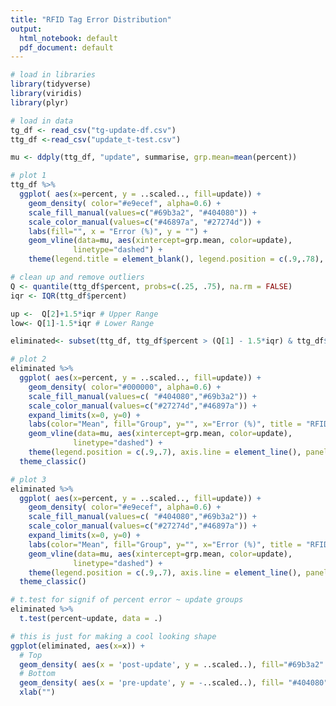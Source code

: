 ---
title: "RFID Tag Error Distribution"
output:
  html_notebook: default
  pdf_document: default
---

```{r}
# load in libraries
library(tidyverse)
library(viridis)
library(plyr)

# load in data
tg_df <- read_csv("tg-update-df.csv")
ttg_df <-read_csv("update_t-test.csv")

mu <- ddply(ttg_df, "update", summarise, grp.mean=mean(percent))
```

```{r}
# plot 1
ttg_df %>%
  ggplot( aes(x=percent, y = ..scaled.., fill=update)) +
    geom_density( color="#e9ecef", alpha=0.6) +
    scale_fill_manual(values=c("#69b3a2", "#404080")) +
    scale_color_manual(values=c("#46897a", "#27274d")) +
    labs(fill="", x = "Error (%)", y = "") +
    geom_vline(data=mu, aes(xintercept=grp.mean, color=update),
              linetype="dashed") +
    theme(legend.title = element_blank(), legend.position = c(.9,.78), axis.line = element_line(), panel.grid = element_blank(), )
```

```{r}
# clean up and remove outliers 
Q <- quantile(ttg_df$percent, probs=c(.25, .75), na.rm = FALSE)
iqr <- IQR(ttg_df$percent)

up <-  Q[2]+1.5*iqr # Upper Range  
low<- Q[1]-1.5*iqr # Lower Range﻿

eliminated<- subset(ttg_df, ttg_df$percent > (Q[1] - 1.5*iqr) & ttg_df$percent < (Q[2]+1.5*iqr))

# plot 2
eliminated %>%
  ggplot( aes(x=percent, y = ..scaled.., fill=update)) +
    geom_density( color="#000000", alpha=0.6) +
    scale_fill_manual(values=c( "#404080","#69b3a2")) +
    scale_color_manual(values=c("#27274d","#46897a")) +
    expand_limits(x=0, y=0) +
    labs(color="Mean", fill="Group", y="", x="Error (%)", title = "RFID Tag Error Distribution", subtitle = "") +
    geom_vline(data=mu, aes(xintercept=grp.mean, color=update),
              linetype="dashed") +
    theme(legend.position = c(.9,.7), axis.line = element_line(), panel.grid = element_blank()) +
  theme_classic()
```

```{r}
# plot 3
eliminated %>%
  ggplot( aes(x=percent, y = ..scaled.., fill=update)) +
    geom_density( color="#e9ecef", alpha=0.6) +
    scale_fill_manual(values=c( "#404080","#69b3a2")) +
    scale_color_manual(values=c("#27274d","#46897a")) +
    expand_limits(x=0, y=0) +
    labs(color="Mean", fill="Group", y="", x="Error (%)", title = "RFID Tag Error Distribution", subtitle = "") +
    geom_vline(data=mu, aes(xintercept=grp.mean, color=update),
              linetype="dashed") +
    theme(legend.position = c(.9,.7), axis.line = element_line(), panel.grid = element_blank()) +
  theme_classic()
```


```{r}
# t.test for signif of percent error ~ update groups
eliminated %>% 
  t.test(percent~update, data = .)

```

```{r}
# this is just for making a cool looking shape
ggplot(eliminated, aes(x=x)) +
  # Top
  geom_density( aes(x = 'post-update', y = ..scaled..), fill="#69b3a2" ) +
  # Bottom
  geom_density( aes(x = 'pre-update', y = -..scaled..), fill= "#404080") +
  xlab("")
```



